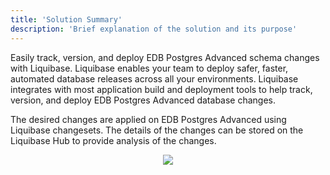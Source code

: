 ```yaml
---
title: 'Solution Summary'
description: 'Brief explanation of the solution and its purpose'
---
```

Easily track, version, and deploy EDB Postgres Advanced schema changes with Liquibase. Liquibase enables your team to deploy safer, faster, automated database releases across all your environments. Liquibase integrates with most application build and deployment tools to help track, version, and deploy EDB Postgres Advanced database changes.

The desired changes are applied on EDB Postgres Advanced using Liquibase changesets. The details of the changes can be stored on the Liquibase Hub to provide analysis of the changes.

<p align="center">
  <img  src="Images/Configuration.png">
</p>